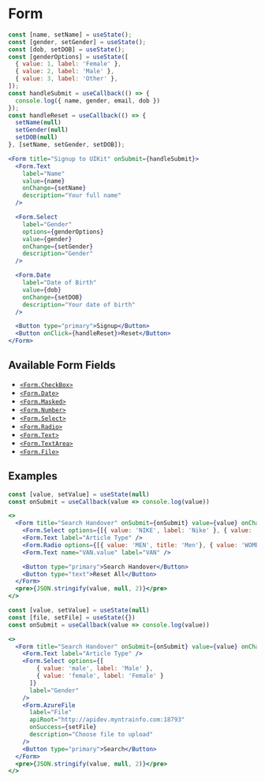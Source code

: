 
# Form

<Documenter component={Form}>

```jsx preview
const [name, setName] = useState();
const [gender, setGender] = useState();
const [dob, setDOB] = useState();
const [genderOptions] = useState([
  { value: 1, label: 'Female' },
  { value: 2, label: 'Male' },
  { value: 3, label: 'Other' },
]);
const handleSubmit = useCallback(() => {
  console.log({ name, gender, email, dob })
});
const handleReset = useCallback(() => {
  setName(null)
  setGender(null)
  setDOB(null)
}, [setName, setGender, setDOB]);

<Form title="Signup to UIKit" onSubmit={handleSubmit}>
  <Form.Text
    label="Name"
    value={name}
    onChange={setName}
    description="Your full name"
  />

  <Form.Select
    label="Gender"
    options={genderOptions}
    value={gender}
    onChange={setGender}
    description="Gender"
  />

  <Form.Date
    label="Date of Birth"
    value={dob}
    onChange={setDOB}
    description="Your date of birth"
  />

  <Button type="primary">Signup</Button>
  <Button onClick={handleReset}>Reset</Button>
</Form>
```

</Documenter>

## Available Form Fields

- [`<Form.CheckBox>`](./input-checkbox)
- [`<Form.Date>`](./input-date)
- [`<Form.Masked>`](./input-masked)
- [`<Form.Number>`](./input-number)
- [`<Form.Select>`](./input-select)
- [`<Form.Radio>`](./input-radio)
- [`<Form.Text>`](./input-text)
- [`<Form.TextArea>`](./input-text-area)
- [`<Form.File>`](./input-file)

## Examples

```jsx preview
const [value, setValue] = useState(null)
const onSubmit = useCallback(value => console.log(value))

<>
  <Form title="Search Handover" onSubmit={onSubmit} value={value} onChange={setValue} defaultFieldSize={3}>
    <Form.Select options={[{ value: 'NIKE', label: 'Nike' }, { value: 'PUMA', label: 'Puma' }]} label="Brand"/>
    <Form.Text label="Article Type" />
    <Form.Radio options={[{ value: 'MEN', title: 'Men'}, { value: 'WOMEN', title: 'Women'}]} label="Gender"  />
    <Form.Text name="VAN.value" label="VAN" />

    <Button type="primary">Search Handover</Button>
    <Button type="text">Reset All</Button>
  </Form>
  <pre>{JSON.stringify(value, null, 2)}</pre>
</>
```

```jsx preview
const [value, setValue] = useState(null)
const [file, setFile] = useState({})
const onSubmit = useCallback(value => console.log(value))

<>
  <Form title="Search Handover" onSubmit={onSubmit} value={value} onChange={setValue} defaultFieldSize={4}>
    <Form.Text label="Article Type" />
    <Form.Select options={[
        { value: 'male', label: 'Male' },
        { value: 'female', label: 'Female' }
      ]} 
      label="Gender"
    />
    <Form.AzureFile
      label="File"
      apiRoot="http://apidev.myntrainfo.com:18793"
      onSuccess={setFile}
      description="Choose file to upload"
    />
    <Button type="primary">Search</Button>
  </Form>
  <pre>{JSON.stringify(value, null, 2)}</pre>
</>
```
